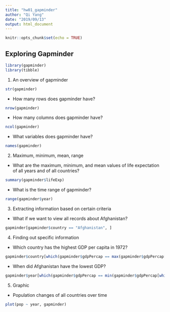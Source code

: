 ```yaml
---
title: "hw01_gapminder"
author: "Qi Yang"
date: "2019/09/13"
output: html_document
---
```

```r
knitr::opts_chunk$set(echo = TRUE)
```
## Exploring Gapminder
```r
library(gapminder)
library(tibble)
```
1. An overview of gapminder
```r
str(gapminder)
```
- How many rows does gapminder have?
```r
nrow(gapminder)
```
- How many columns does gapminder have?
```r
ncol(gapminder)
```
- What variables does gapminder have?
```r
names(gapminder)
```
2. Maximum, minimum, mean, range
- What are the maximum, minimum, and mean values of life expectation of all years and of all countries?
```r
summary(gapminder$lifeExp)
```
- What is the time range of gapminder?
```r
range(gapminder$year)
```
3. Extracting information based on certain criteria 
- What if we want to view all records about Afghanistan?
```r
gapminder[gapminder$country == "Afghanistan", ]
```
4. Finding out specific information
- Which country has the highest GDP per capita in 1972?
```r
gapminder$country[which(gapminder$gdpPercap == max(gapminder$gdpPercap[which(gapminder$year == "1972")]))]
```
- When did Afghanistan have the lowest GDP?
```r
gapminder$year[which(gapminder$gdpPercap == min(gapminder$gdpPercap[which(gapminder$country == "Afghanistan")]))]
```
5. Graphic  
- Population changes of all countries over time  
```r
plot(pop ~ year, gapminder)
```


